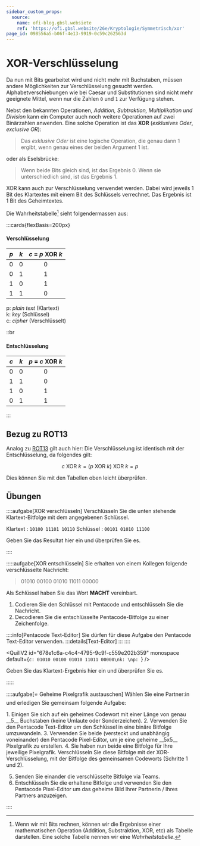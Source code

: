 ```yaml
---
sidebar_custom_props:
  source:
    name: ofi-blog.gbsl.websiete
    ref: 'https://ofi.gbsl.website/26e/Kryptologie/Symmetrisch/xor'
page_id: 098556a5-b06f-4e13-9919-0c59c262563d
---
```


# XOR-Verschlüsselung
Da nun mit Bits gearbeitet wird und nicht mehr mit Buchstaben, müssen andere Möglichkeiten zur Verschlüsselung gesucht werden. Alphabetverschiebungen wie bei Caesar und Substitutionen sind nicht mehr geeignete Mittel, wenn nur die Zahlen `0` und `1` zur Verfügung stehen.

Nebst den bekannten Operationen, *Addition, Subtraktion, Multiplikation und Division* kann ein Computer auch noch weitere Operationen auf zwei Binärzahlen anwenden. Eine solche Operation ist das **XOR** (*exklusives Oder*, *exclusive OR*):

> Das _exklusive Oder_ ist eine logische Operation, die genau dann $1$ ergibt, wenn genau eines der beiden Argument $1$ ist.

oder als Eselsbrücke:

> Wenn beide Bits gleich sind, ist das Ergebnis $0$. Wenn sie unterschiedlich sind, ist das Ergebnis $1$.

XOR kann auch zur Verschlüsselung verwendet werden. Dabei wird jeweils 1 Bit des Klartextes mit einem Bit des Schlüssels verrechnet. Das Ergebnis ist 1 Bit des Geheimtextes.

Die Wahrheitstabelle[^1] sieht folgendermassen aus:

:::cards{flexBasis=200px}
#### Verschlüsselung

  |  *p*  |  *k*  | *c* = *p* **XOR** *k* |
  | :---: | :---: | :-------------------: |
  |   0   |   0   |           0           |
  |   0   |   1   |           1           |
  |   1   |   0   |           1           |
  |   1   |   1   |           0           |

p: *plain text* (Klartext) <br/>
k: *key* (Schlüssel) <br/>
c: *cipher* (Verschlüsselt)

::br

#### Entschlüsselung
|  *c*  |  *k*  | *p* = *c* **XOR** *k* |
| :---: | :---: | :-------------------: |
|   0   |   0   |           0           |
|   1   |   1   |           0           |
|   1   |   0   |           1           |
|   0   |   1   |           1           |
:::

## Bezug zu ROT13
Analog zu [ROT13](../Antike/Caesar#rot13) gilt auch hier: Die Verschlüsselung ist identisch mit der Entschlüsselung, da folgendes gilt:

$$c \text{ XOR } k = (p \text{ XOR } k) \text{ XOR } k = p$$

Dies können Sie mit den Tabellen oben leicht überprüfen.

## Übungen
::::aufgabe[XOR verschlüsseln]
<TaskState id="55b70565-5345-4955-b256-5a03f2ac9a47" />
Verschlüsseln Sie die unten stehende Klartext-Bitfolge mit dem angegebenen Schlüssel.

Klartext
: `10100 11101 10110`
Schlüssel
: `00101 01010 11100`

Geben Sie das Resultat hier ein und überprüfen Sie es.

<String id="d928f897-07c5-46a0-ab43-cc9e9f22f062" solution="10001 10111 01010" monospace/>
::::

:::::aufgabe[XOR entschlüsseln]
<TaskState id="73351a5e-164d-4bbe-8b25-9d31fde886de" />
Sie erhalten von einem Kollegen folgende verschlüsselte Nachricht:

> 01010 00100 01010 11011 00000

Als Schlüssel haben Sie das Wort **MACHT** vereinbart.

1. Codieren Sie den Schlüssel mit Pentacode und entschlüsseln Sie die Nachricht.
2. Decodieren Sie die entschlüsselte Pentacode-Bitfolge zu einer Zeichenfolge.

::::info[Pentacode Text-Editor]
Sie dürfen für diese Aufgabe den Pentacode Text-Editor verwenden.
:::details[Text-Editor]
<TextEditor />
:::
::::

<QuillV2 id="678e1c6a-c4c4-4795-9c9f-c559e202b359" monospace default={`c: 01010 00100 01010 11011 00000\nk: \np: `} />

Geben Sie das Klartext-Ergebnis hier ein und überprüfen Sie es.

<String id="9b1e97dc-6807-4ec3-bc18-182a57b0a2d4" solution="GEIST" />
:::::

::::aufgabe[⭐️ Geheime Pixelgrafik austauschen]
Wählen Sie eine Partner:in und erledigen Sie gemeinsam folgende Aufgabe:

<ProgressState id="1e1cfb99-d353-410e-a667-57d2cb2b9a9b">
1. Einigen Sie sich auf ein geheimes Codewort mit einer Länge von genau __5__ Buchstaben (keine Umlaute oder Sonderzeichen).
    <Answer type="string" id="6f6eb37e-d9b9-4529-b940-e0ee2c25a1e1" />
2. Verwenden Sie den Pentacode Text-Editor um den Schlüssel in eine binäre Bitfolge umzuwandeln.
    <TextEditor />
    <Answer label="k" type="string" id="7c2e2265-1ce3-4dfa-87bd-c33f9ed2411a" fullWidth monospace />
3. Verwenden Sie beide (versteckt und unabhängig voneinander) den Pentacode Pixel-Editor, um je eine geheime __5x5__ Pixelgrafik zu erstellen.
    <PixelEditor />
    <Answer label="p" type="string" id="a95e696f-ade1-4c2e-b509-8c905d49f8e3" fullWidth monospace />
4. Sie haben nun beide eine Bitfolge für Ihre jeweilige Pixelgrafik. Verschlüsseln Sie diese Bitfolge mit der XOR-Verschlüsselung, mit der Bitfolge des gemeinsamen Codeworts (Schritte 1 und 2).
    <Answer label="p" type="string" id="a95e696f-ade1-4c2e-b509-8c905d49f8e3" fullWidth disabled monospace/>
    <Answer label="k" type="string" id="7c2e2265-1ce3-4dfa-87bd-c33f9ed2411a" fullWidth disabled monospace/>
    <Answer label="c" type="string" id="b3d1e242-b492-42a3-89da-5c37d909124a" fullWidth monospace/>

5. Senden Sie einander die verschlüsselte Bitfolge via Teams.
6. Entschlüsseln Sie die erhaltene Bitfolge und verwenden Sie den Pentacode Pixel-Editor um das geheime Bild Ihrer Partnerin / Ihres Partners anzuzeigen.
    <Answer label="c" type="string" id="9b02bbe5-600d-4125-8ba6-33abc3d3abfd" fullWidth monospace/>
    <Answer label="k" type="string" id="7c2e2265-1ce3-4dfa-87bd-c33f9ed2411a" fullWidth disabled monospace/>
    <Answer label="p" type="string" id="44c7168e-4edd-41cf-a886-3870bbf570ce" fullWidth monospace/>
    <PixelEditor />
</ProgressState>
::::

[^1]: Wenn wir mit Bits rechnen, können wir die Ergebnisse einer mathematischen Operation (Addition, Substraktion, XOR, etc) als Tabelle darstellen. Eine solche Tabelle nennen wir eine _Wahrheitstabelle_.
